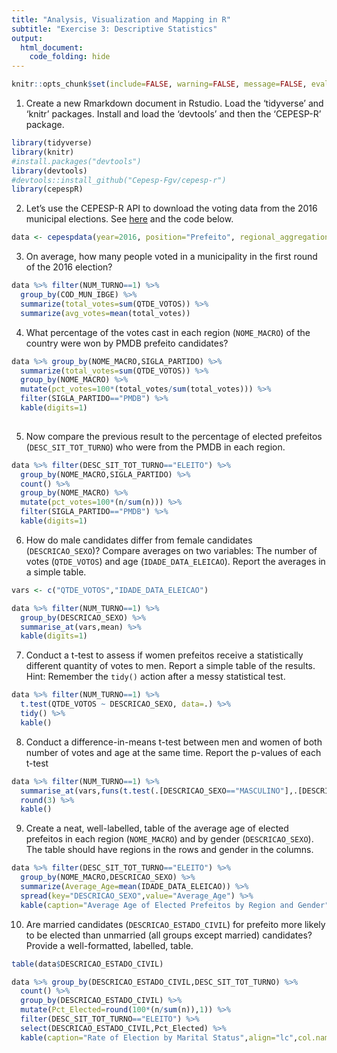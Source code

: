 ```yaml
---
title: "Analysis, Visualization and Mapping in R"
subtitle: "Exercise 3: Descriptive Statistics"
output: 
  html_document:
    code_folding: hide
---
```


```r
knitr::opts_chunk$set(include=FALSE, warning=FALSE, message=FALSE, eval=FALSE)
```

1. Create a new Rmarkdown document in Rstudio. Load the 'tidyverse' and 'knitr' packages. Install and load the 'devtools' and then the 'CEPESP-R' package. 
```r
library(tidyverse)
library(knitr)
#install.packages("devtools")
library(devtools)
#devtools::install_github("Cepesp-Fgv/cepesp-r")
library(cepespR)
```

2. Let's use the CEPESP-R API to download the voting data from the 2016 municipal elections. See [here](https://github.com/Cepesp-Fgv/cepesp-r) and the code below.

```r
data <- cepespdata(year=2016, position="Prefeito", regional_aggregation="Municipality",political_aggregation="Candidate")
```

3. On average, how many people voted in a municipality in the first round of the 2016 election?

```r
data %>% filter(NUM_TURNO==1) %>% 
  group_by(COD_MUN_IBGE) %>% 
  summarize(total_votes=sum(QTDE_VOTOS)) %>% 
  summarize(avg_votes=mean(total_votes))
```

4. What percentage of the votes cast in each region (`NOME_MACRO`) of the country were won by PMDB prefeito candidates? 

```r
data %>% group_by(NOME_MACRO,SIGLA_PARTIDO) %>%
  summarize(total_votes=sum(QTDE_VOTOS)) %>%
  group_by(NOME_MACRO) %>%
  mutate(pct_votes=100*(total_votes/sum(total_votes))) %>%
  filter(SIGLA_PARTIDO=="PMDB") %>%
  kable(digits=1)
  
```

5. Now compare the previous result to the percentage of elected prefeitos (`DESC_SIT_TOT_TURNO`) who were from the PMDB in each region. 

```r
data %>% filter(DESC_SIT_TOT_TURNO=="ELEITO") %>%
  group_by(NOME_MACRO,SIGLA_PARTIDO) %>%
  count() %>%
  group_by(NOME_MACRO) %>%
  mutate(pct_votes=100*(n/sum(n))) %>%
  filter(SIGLA_PARTIDO=="PMDB") %>%
  kable(digits=1)
```

6. How do male candidates differ from female candidates (`DESCRICAO_SEXO`)? Compare averages on two variables: The number of votes (`QTDE_VOTOS`) and age (`IDADE_DATA_ELEICAO`). Report the averages in a simple table.

```r
vars <- c("QTDE_VOTOS","IDADE_DATA_ELEICAO")

data %>% filter(NUM_TURNO==1) %>%
  group_by(DESCRICAO_SEXO) %>%
  summarise_at(vars,mean) %>%
  kable(digits=1)
```

7. Conduct a t-test to assess if women prefeitos receive a statistically different quantity of votes to men. Report a simple table of the results. Hint: Remember the `tidy()` action after a messy statistical test.

```r
data %>% filter(NUM_TURNO==1) %>%
  t.test(QTDE_VOTOS ~ DESCRICAO_SEXO, data=.) %>%
  tidy() %>%
  kable()
```

8. Conduct a difference-in-means t-test between men and women of both number of votes and age at the same time. Report the p-values of each t-test

```r
data %>% filter(NUM_TURNO==1) %>%
  summarise_at(vars,funs(t.test(.[DESCRICAO_SEXO=="MASCULINO"],.[DESCRICAO_SEXO=="FEMININO"])$p.value)) %>%
  round(3) %>%
  kable()
```

9. Create a neat, well-labelled, table of the average age of elected prefeitos in each region (`NOME_MACRO`) and by gender (`DESCRICAO_SEXO`). The table should have regions in the rows and gender in the columns.
```r
data %>% filter(DESC_SIT_TOT_TURNO=="ELEITO") %>%
  group_by(NOME_MACRO,DESCRICAO_SEXO) %>%
  summarize(Average_Age=mean(IDADE_DATA_ELEICAO)) %>%
  spread(key="DESCRICAO_SEXO",value="Average_Age") %>%
  kable(caption="Average Age of Elected Prefeitos by Region and Gender", align=c("lcc"), row.names=FALSE, col.names=c("Region","Women","Men"))
```

10. Are married candidates (`DESCRICAO_ESTADO_CIVIL`) for prefeito more likely to be elected than unmarried (all groups except married) candidates? Provide a well-formatted, labelled, table.
```r
table(data$DESCRICAO_ESTADO_CIVIL)

data %>% group_by(DESCRICAO_ESTADO_CIVIL,DESC_SIT_TOT_TURNO) %>%
  count() %>%
  group_by(DESCRICAO_ESTADO_CIVIL) %>%
  mutate(Pct_Elected=round(100*(n/sum(n)),1)) %>%
  filter(DESC_SIT_TOT_TURNO=="ELEITO") %>%
  select(DESCRICAO_ESTADO_CIVIL,Pct_Elected) %>%
  kable(caption="Rate of Election by Marital Status",align="lc",col.names=c("Marital Status","% Elected"))

```

